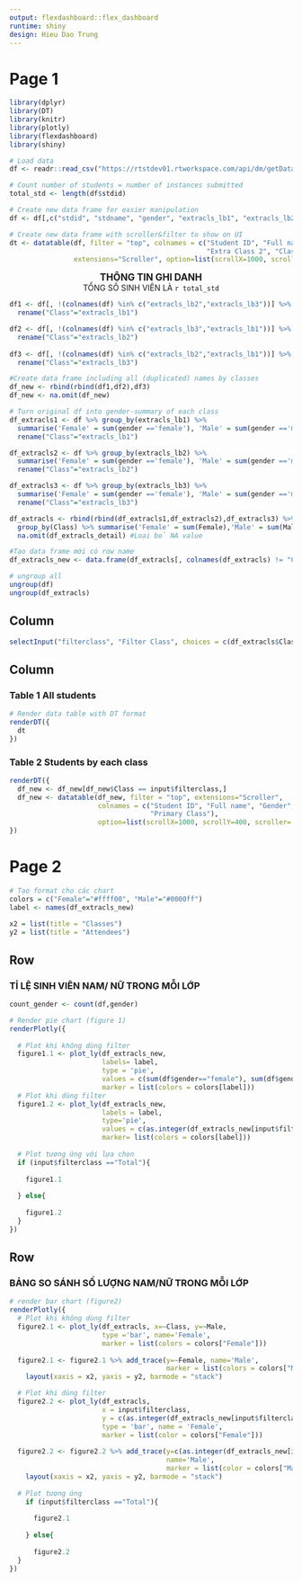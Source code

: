 ---
output: flexdashboard::flex_dashboard
runtime: shiny
design: Hieu Dao Trung
---

Page 1
==========================================================
```{r echo = FALSE, message=FALSE, warning=FALSE}
library(dplyr)
library(DT)
library(knitr)
library(plotly)
library(flexdashboard)
library(shiny)

# Load data
df <- readr::read_csv("https://rtstdev01.rtworkspace.com/api/dm/getData?token=your_token_here&dm_name=student_rta_hieudao&max_order=0&format=csv&mode=download")

# Count number of students = number of instances submitted
total_std <- length(df$stdid)

# Create new data frame for easier manipulation
df <- df[,c("stdid", "stdname", "gender", "extracls_lb1", "extracls_lb2", "extracls_lb3", "bday", "clsroom" )]

# Create new data frame with scroller&filter to show on UI
dt <- datatable(df, filter = "top", colnames = c("Student ID", "Full name", "Gender", "Extra Class 1", 
                                                 "Extra Class 2", "Class 3", "Date of birth", "Primary Class"),
                extensions="Scroller", option=list(scrollX=1000, scrollY=400, scroller= TRUE))
```

<center><big><b>THÔNG TIN GHI DANH</b></big></center>

<center>TỔNG SỐ SINH VIÊN LÀ `r total_std`</center>

```{r include=FALSE}
df1 <- df[, !(colnames(df) %in% c("extracls_lb2","extracls_lb3"))] %>%
  rename("Class"="extracls_lb1")

df2 <- df[, !(colnames(df) %in% c("extracls_lb3","extracls_lb1"))] %>%
  rename("Class"="extracls_lb2")
         
df3 <- df[, !(colnames(df) %in% c("extracls_lb2","extracls_lb1"))] %>%
  rename("Class"="extracls_lb3")

#Create data frame including all (duplicated) names by classes
df_new <- rbind(rbind(df1,df2),df3)
df_new <- na.omit(df_new)

```

```{r include=FALSE}
# Turn original df into gender-summary of each class
df_extracls1 <- df %>% group_by(extracls_lb1) %>% 
  summarise('Female' = sum(gender =='female'), 'Male' = sum(gender =='male')) %>%
  rename("Class"="extracls_lb1")

df_extracls2 <- df %>% group_by(extracls_lb2) %>% 
  summarise('Female' = sum(gender =='female'), 'Male' = sum(gender =='male')) %>%
  rename("Class"="extracls_lb2")

df_extracls3 <- df %>% group_by(extracls_lb3) %>% 
  summarise('Female' = sum(gender =='female'), 'Male' = sum(gender =='male')) %>%
  rename("Class"="extracls_lb3")

df_extracls <- rbind(rbind(df_extracls1,df_extracls2),df_extracls3) %>% 
  group_by(Class) %>% summarise('Female' = sum(Female),'Male' = sum(Male)) %>%
  na.omit(df_extracls_detail) #Loại bỏ NA value

#Tạo data frame mới có row name
df_extracls_new <- data.frame(df_extracls[, colnames(df_extracls) != "Class"], row.names = df_extracls$Class) 

# ungroup all
ungroup(df)
ungroup(df_extracls)
```

Column {.sidebar}
----------------------------------------------------------
```{r}
selectInput("filterclass", "Filter Class", choices = c(df_extracls$Class, "Total"))
```

Column
----------------------------------------------------------
### Table 1 All students
```{r}
# Render data table with DT format
renderDT({
  dt
})
```

### Table 2 Students by each class
```{r}
renderDT({
  df_new <- df_new[df_new$Class == input$filterclass,]
  df_new <- datatable(df_new, filter = "top", extensions="Scroller", 
                      colnames = c("Student ID", "Full name", "Gender", "Extra Class", "Date of birth",
                                   "Primary Class"),
                      option=list(scrollX=1000, scrollY=400, scroller= TRUE))
})

```

Page 2 {data-orientation=rows}
==========================================================

```{r echo=FALSE}
# Tạo format cho các chart
colors = c("Female"="#ffff00", "Male"="#0000ff")
label <- names(df_extracls_new)

x2 = list(title = "Classes")
y2 = list(title = "Attendees")
```
Row
----------------------------------------------------------
### TỈ LỆ SINH VIÊN NAM/ NỮ TRONG MỖI LỚP
```{r}
count_gender <- count(df,gender)

# Render pie chart (figure 1) 
renderPlotly({
  
  # Plot khi không dùng filter
  figure1.1 <- plot_ly(df_extracls_new,
                       labels= label,
                       type = 'pie',
                       values = c(sum(df$gender=="female"), sum(df$gender=="male")),
                       marker = list(colors = colors[label]))
  # Plot khi dùng filter
  figure1.2 <- plot_ly(df_extracls_new,
                       labels = label,
                       type='pie',
                       values = c(as.integer(df_extracls_new[input$filterclass,])),
                       marker= list(colors = colors[label]))
  
  # Plot tương ứng với lựa chọn
  if (input$filterclass =="Total"){
     
    figure1.1
    
  } else{
    
    figure1.2
  }
})
```

Row
----------------------------------------------------------
### BẢNG SO SÁNH SỐ LƯỢNG NAM/NỮ TRONG MỖI LỚP
```{r}

# render bar chart (figure2)
renderPlotly({
  # Plot khi không dùng filter
  figure2.1 <- plot_ly(df_extracls, x=~Class, y=~Male, 
                       type ='bar', name='Female',
                       marker = list(colors = colors["Female"]))
  
  figure2.1 <- figure2.1 %>% add_trace(y=~Female, name='Male', 
                                       marker = list(colors = colors["Male"])) %>% 
    layout(xaxis = x2, yaxis = y2, barmode = "stack")

  # Plot khi dùng filter
  figure2.2 <- plot_ly(df_extracls, 
                       x = input$filterclass,
                       y = c(as.integer(df_extracls_new[input$filterclass,"Female"])), 
                       type = 'bar', name = 'Female',
                       marker = list(color = colors["Female"]))
  
  figure2.2 <- figure2.2 %>% add_trace(y=c(as.integer(df_extracls_new[input$filterclass,"Male"])),
                                       name='Male', 
                                       marker = list(color = colors["Male"])) %>% 
    layout(xaxis = x2, yaxis = y2, barmode = "stack")
  
  # Plot tương ứng
    if (input$filterclass =="Total"){
     
      figure2.1
    
    } else{
    
      figure2.2
  }
})
```